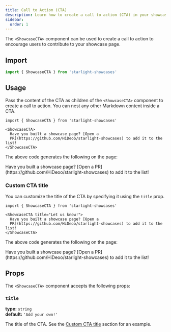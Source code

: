 ```yaml
---
title: Call to Action (CTA)
description: Learn how to create a call to action (CTA) in your showcase page.
sidebar:
  order: 1
---
```


The `<ShowcaseCTA>` component can be used to create a call to action to encourage users to contribute to your showcase page.

## Import

```js
import { ShowcaseCTA } from 'starlight-showcases'
```

## Usage

Pass the content of the CTA as children of the `<ShowcaseCTA>` component to create a call to action.
You can nest any other Markdown content inside a CTA.

```mdx title="src/content/docs/showcase.mdx"
import { ShowcaseCTA } from 'starlight-showcases'

<ShowcaseCTA>
  Have you built a showcase page? [Open a
  PR](https://github.com/HiDeoo/starlight-showcases) to add it to the list!
</ShowcaseCTA>
```

The above code generates the following on the page:


<ShowcaseCTA>
  Have you built a showcase page? [Open a
  PR](https://github.com/HiDeoo/starlight-showcases) to add it to the list!
</ShowcaseCTA>

### Custom CTA title

You can customize the title of the CTA by specifying it using the `title` prop.

```mdx title="src/content/docs/showcase.mdx" 'title="Let us know!"'
import { ShowcaseCTA } from 'starlight-showcases'

<ShowcaseCTA title="Let us know!">
  Have you built a showcase page? [Open a
  PR](https://github.com/HiDeoo/starlight-showcases) to add it to the list!
</ShowcaseCTA>
```

The above code generates the following on the page:

<ShowcaseCTA title="Let us know!">
  Have you built a showcase page? [Open a
  PR](https://github.com/HiDeoo/starlight-showcases) to add it to the list!
</ShowcaseCTA>

## Props

The `<ShowcaseCTA>` component accepts the following props:

### `title`

**type:** `string`  
**default:** `'Add your own!'`

The title of the CTA.
See the [Custom CTA title](#custom-cta-title) section for an example.
